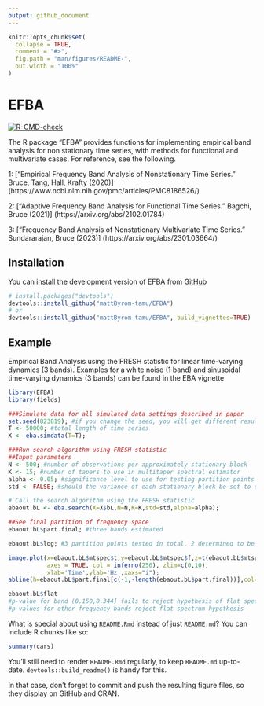 ```yaml
---
output: github_document
---
```


<!-- README.md is generated from README.Rmd. Please edit that file -->

```r
knitr::opts_chunk$set(
  collapse = TRUE,
  comment = "#>",
  fig.path = "man/figures/README-",
  out.width = "100%"
)
```

# EFBA

<!-- badges: start -->
[![R-CMD-check](https://github.com/mattByrom-tamu/EFBA/actions/workflows/R-CMD-check.yaml/badge.svg)](https://github.com/mattByrom-tamu/EFBA/actions/workflows/R-CMD-check.yaml)
<!-- badges: end -->

The R package "EFBA" provides functions for implementing empirical band analysis for non stationary time series, with methods for functional and multivariate cases. For reference, see the following.

1: ["Empirical Frequency Band Analysis of Nonstationary Time Series." Bruce, Tang, Hall, Krafty (2020)] (https://www.ncbi.nlm.nih.gov/pmc/articles/PMC8186526/) 

2: ["Adaptive Frequency Band Analysis for Functional Time Series." Bagchi, Bruce (2021)] (https://arxiv.org/abs/2102.01784) 

3: ["Frequency Band Analysis of Nonstationary Multivariate Time Series." Sundararajan, Bruce (2023)] (https://arxiv.org/abs/2301.03664/)

## Installation

You can install the development version of EFBA from [GitHub](https://github.com/mattByrom-tamu/EFBA)

``` r
# install.packages("devtools")
devtools::install_github("mattByrom-tamu/EFBA")
# or
devtools::install_github("mattByrom-tamu/EFBA", build_vignettes=TRUE)
```

## Example

Empirical Band Analysis using the FRESH statistic for linear time-varying dynamics (3 bands). Examples for a white noise (1 band) and sinusoidal time-varying dynamics (3 bands) can be found in the EBA vignette 

```r
library(EFBA)
library(fields)

###Simulate data for all simulated data settings described in paper
set.seed(823819); #if you change the seed, you will get different results
T <- 50000; #total length of time series 
X <- eba.simdata(T=T);

###Run search algorithm using FRESH statistic
##Input parameters
N <- 500; #number of observations per approximately stationary block
K <- 15; #number of tapers to use in multitaper spectral estimator
alpha <- 0.05; #significance level to use for testing partition points using FRESH statistic
std <- FALSE; #should the variance of each stationary block be set to one across all blocks? (TRUE or FALSE)

# Call the search algorithm using the FRESH statistic 
ebaout.bL <- eba.search(X=X$bL,N=N,K=K,std=std,alpha=alpha);

##See final partition of frequency space
ebaout.bL$part.final; #three bands estimated

ebaout.bL$log; #3 partition points tested in total, 2 determined to be significant

image.plot(x=ebaout.bL$mtspec$t,y=ebaout.bL$mtspec$f,z=t(ebaout.bL$mtspec$mtspec), 
           axes = TRUE, col = inferno(256), zlim=c(0,10), 
           xlab='Time',ylab='Hz',xaxs="i"); 
abline(h=ebaout.bL$part.final[c(-1,-length(ebaout.bL$part.final))],col='green');

ebaout.bL$flat 
#p-value for band (0.150,0.344] fails to reject hypothesis of flat spectrum
#p-values for other frequency bands reject flat spectrum hypothesis
```

What is special about using `README.Rmd` instead of just `README.md`? You can include R chunks like so:

```r
summary(cars)
```

You'll still need to render `README.Rmd` regularly, to keep `README.md` up-to-date. `devtools::build_readme()` is handy for this.

In that case, don't forget to commit and push the resulting figure files, so they display on GitHub and CRAN.
